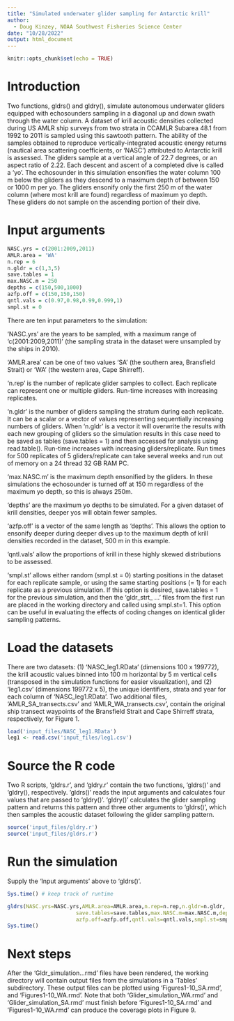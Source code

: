 ---
title: "Simulated underwater glider sampling for Antarctic krill"
author:
  - Doug Kinzey, NOAA Southwest Fisheries Science Center
date: "10/28/2022"
output: html_document
---

```{r setup, include=FALSE}
knitr::opts_chunk$set(echo = TRUE)
```

# Introduction


Two functions, gldrs() and gldry(), simulate autonomous underwater gliders equipped with echosounders sampling in a diagonal up and down swath through the water column. A dataset of krill acoustic densities collected during US AMLR ship surveys from two strata in CCAMLR Subarea 48.1 from 1992 to 2011 is sampled using this sawtooth pattern. The ability of the samples obtained to reproduce vertically-integrated acoustic energy returns (nautical area scattering coefficients, or 'NASC') attributed to Antarctic krill is assessed. The gliders sample at a vertical angle of 22.7 degrees, or an aspect ratio of 2.22. Each descent and ascent of a completed dive is called a 'yo'. The echosounder in this simulation ensonifies the water column 100 m below the gliders as they descend to a maximum depth of between 150 or 1000 m per yo. The gliders ensonify only the first 250 m of the water column (where most krill are found) regardless of maximum yo depth. These gliders do not sample on the ascending portion of their dive.

# Input arguments

```{r}
NASC.yrs = c(2001:2009,2011)
AMLR.area = 'WA'
n.rep = 6
n.gldr = c(1,3,5)
save.tables = 1
max.NASC.m = 250
depths = c(150,500,1000)
azfp.off = c(150,150,150) 
qntl.vals = c(0.97,0.98,0.99,0.999,1)
smpl.st = 0
```
There are ten input parameters to the simulation:

'NASC.yrs' are the years to be sampled, with a maximum range of 'c(2001:2009,2011)' (the sampling strata in the dataset were unsampled by the ships in 2010).

'AMLR.area' can be one of two values 'SA' (the southern area, Bransfield Strait) or 'WA' (the western area, Cape Shirreff).

'n.rep' is the number of replicate glider samples to collect. Each replicate can represent one or multiple gliders. Run-time increases with increasing replicates.

'n.gldr' is the number of gliders sampling the stratum during each replicate. It can be a scalar or a vector of values representing sequentially increasing numbers of gliders. When 'n.gldr' is a vector it will overwrite the results with each new grouping of gliders so the simulation results in this case need to be saved as tables (save.tables = 1) and then accessed for analysis using read.table().  Run-time increases with increasing gliders/replicate. Run times for 500 replicates of 5 gliders/replicate can take several weeks and run out of memory on a 24 thread 32 GB RAM PC.

'max.NASC.m' is the maximum depth ensonified by the gliders. In these simulations the echosounder is turned off at 150 m regardless of the maximum yo depth, so this is always 250m.

'depths' are the maximum yo depths to be simulated. For a given dataset of krill densities, deeper yos will obtain fewer samples.

'azfp.off' is a vector of the same length as 'depths'. This allows the option to ensonify deeper during deeper dives up to the maximum depth of krill densities recorded in the dataset, 500 m in this example.

'qntl.vals' allow the proportions of krill in these highly skewed distributions to be assessed.

'smpl.st' allows either random (smpl.st = 0) starting positions in the dataset for each replicate sample, or using the same starting positions (= 1) for each replicate as a previous simulation. If this option is desired, save.tables = 1 for the previous simulation, and then the 'gldr_strt_ ...' files from the first run are placed in the working directory and called using smpl.st=1. This option can be useful in evaluating the effects of coding changes on identical glider sampling patterns.

# Load the datasets
There are two datasets: (1) 'NASC_leg1.RData' (dimensions 100 x 199772), the krill acoustic values binned into 100 m horizontal by 5 m vertical cells (transposed in the simulation functions for easier visualization), and (2) 'leg1.csv' (dimensions 199772 x 5), the unique identifiers, strata and year for each column of 'NASC_leg1.RData'. Two additional files, 'AMLR_SA_transects.csv' and 'AMLR_WA_transects.csv', contain the original ship transect waypoints of the Bransfield Strait and Cape Shirreff strata, respectively, for Figure 1.

```{r load_data}
load('input_files/NASC_leg1.RData')
leg1 <- read.csv('input_files/leg1.csv')
```

# Source the R code
Two R scripts, 'gldrs.r', and 'gldry.r' contain the two functions, 'gldrs()' and 'gldry(), respectively. 'gldrs()' reads the input arguments and calculates four values that are passed to 'gldry()'. 'gldry()' calculates the glider sampling pattern and returns this pattern and three other arguments to 'gldrs()', which then samples the acoustic dataset following the glider sampling pattern.

```{r read_simulation_scripts}
source('input_files/gldry.r')
source('input_files/gldrs.r')
```

# Run the simulation
Supply the 'Input arguments' above to 'gldrs()'.

```{r run_simulation}
Sys.time() # keep track of runtime

gldrs(NASC.yrs=NASC.yrs,AMLR.area=AMLR.area,n.rep=n.rep,n.gldr=n.gldr,
                      save.tables=save.tables,max.NASC.m=max.NASC.m,depths=depths,
                      azfp.off=azfp.off,qntl.vals=qntl.vals,smpl.st=smpl.st)
Sys.time()
```

# Next steps

After the 'Gldr_simulation...rmd' files have been rendered, the working directory will contain output files from the simulations in a 'Tables' subdirectory. These output files can be plotted using 'Figures1-10_SA.rmd', and 'Figures1-10_WA.rmd'. Note that both 'Glider_simulation_WA.rmd' and 'Glider_simulation_SA.rmd' must finish before 'Figures1-10_SA.rmd' and 'Figures1-10_WA.rmd' can produce the coverage plots in Figure 9.

